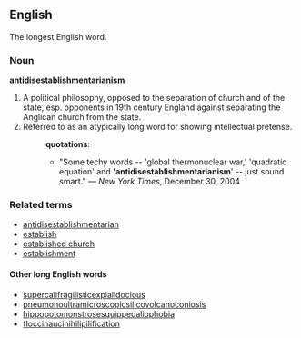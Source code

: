 {{wikipedia}}
==English==

The longest English word.
===Noun===
'''antidisestablishmentarianism'''
# A political philosophy, opposed to the separation of church and of the state, esp. opponents in 19th century England against separating the Anglican church from the state.
# Referred to as an atypically long word for showing intellectual pretense.
#:'''quotations''':
#:*"Some techy words -- 'global thermonuclear war,' 'quadratic equation' and ''''antidisestablishmentarianism'''' -- just sound smart." &mdash; ''New York Times'', December 30, 2004
===Related terms===
*[[antidisestablishmentarian]]
*[[establish]]
*[[established church]]
*[[establishment]]
====Other long English words====
*[[supercalifragilisticexpialidocious]] 
*[[pneumonoultramicroscopicsilicovolcanoconiosis]]
*[[hippopotomonstrosesquippedaliophobia]]
*[[floccinaucinihilipilification]]
